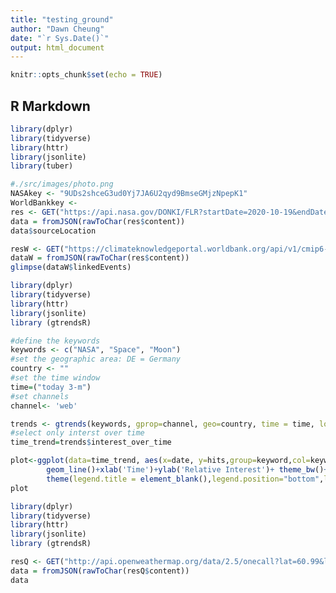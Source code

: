 ```yaml
---
title: "testing_ground"
author: "Dawn Cheung"
date: "`r Sys.Date()`"
output: html_document
---
```


```r
knitr::opts_chunk$set(echo = TRUE)
```

## R Markdown



```r
library(dplyr)
library(tidyverse)
library(httr)
library(jsonlite)
library(tuber)

#./src/images/photo.png
NASAkey <- "9UDs2shceG3ud0Yj7JA6U2qyd9BmseGMjzNpepK1"
WorldBankkey <- 
res <- GET("https://api.nasa.gov/DONKI/FLR?startDate=2020-10-19&endDate=2023-5-5&api_key=9UDs2shceG3ud0Yj7JA6U2qyd9BmseGMjzNpepK1")
data = fromJSON(rawToChar(res$content))
data$sourceLocation

resW <- GET("https://climateknowledgeportal.worldbank.org/api/v1/cmip6-x0.25_climatology_tas,tasmin,tasmax_anomaly_annual_1995-2014_median_historical_ensemble_all_mean/WCA00202")
dataW = fromJSON(rawToChar(res$content))
glimpse(dataW$linkedEvents)
```


```r
library(dplyr)
library(tidyverse)
library(httr)
library(jsonlite)
library (gtrendsR)

#define the keywords
keywords <- c("NASA", "Space", "Moon")
#set the geographic area: DE = Germany
country <- ""
#set the time window
time=("today 3-m")
#set channels 
channel<- 'web'

trends <- gtrends(keywords, gprop=channel, geo=country, time = time, low_search_volume = TRUE )
#select only interst over time 
time_trend=trends$interest_over_time

plot<-ggplot(data=time_trend, aes(x=date, y=hits,group=keyword,col=keyword))+
        geom_line()+xlab('Time')+ylab('Relative Interest')+ theme_bw()+
        theme(legend.title = element_blank(),legend.position="bottom",legend.text=element_text(size=12))+ggtitle("Google Search Volume")
plot
```


```r
library(dplyr)
library(tidyverse)
library(httr)
library(jsonlite)
library (gtrendsR)

resQ <- GET("http://api.openweathermap.org/data/2.5/onecall?lat=60.99&lon=30.9&appid=2484bf150e44f1eaa92f3a9ec7bc68da")
data = fromJSON(rawToChar(resQ$content))
data


```

